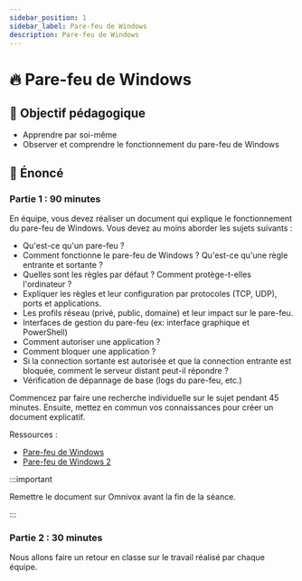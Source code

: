 ```yaml
---
sidebar_position: 1
sidebar_label: Pare-feu de Windows
description: Pare-feu de Windows
---
```


# 🔥 Pare-feu de Windows

## 🎯 Objectif pédagogique

- Apprendre par soi-même
- Observer et comprendre le fonctionnement du pare-feu de Windows

## 📜 Énoncé

### Partie 1 : 90 minutes

En équipe, vous devez réaliser un document qui explique le fonctionnement du
pare-feu de Windows. Vous devez au moins aborder les sujets suivants :

- Qu'est-ce qu'un pare-feu ?
- Comment fonctionne le pare-feu de Windows ? Qu'est-ce qu'une règle entrante et sortante ?
- Quelles sont les règles par défaut ? Comment protège-t-elles l'ordinateur ?
- Expliquer les règles et leur configuration par protocoles (TCP, UDP), ports et applications.
- Les profils réseau (privé, public, domaine) et leur impact sur le pare-feu.
- Interfaces de gestion du pare-feu (ex: interface graphique et PowerShell)
- Comment autoriser une application ?
- Comment bloquer une application ?
- Si la connection sortante est autorisée et que la connection entrante est
  bloquée, comment le serveur distant peut-il répondre ?
- Vérification de dépannage de base (logs du pare-feu, etc.)

Commencez par faire une recherche individuelle sur le sujet pendant 45 minutes.
Ensuite, mettez en commun vos connaissances pour créer un document explicatif.

Ressources :
- [Pare-feu de Windows](https://learn.microsoft.com/en-us/windows/security/operating-system-security/network-security/windows-firewall/)
- [Pare-feu de Windows 2](https://support.microsoft.com/en-us/windows/firewall-and-network-protection-in-the-windows-security-app-ec0844f7-aebd-0583-67fe-601ecf5d774f)

:::important

Remettre le document sur Omnivox avant la fin de la séance.

:::


### Partie 2 : 30 minutes

Nous allons faire un retour en classe sur le travail réalisé par chaque équipe.